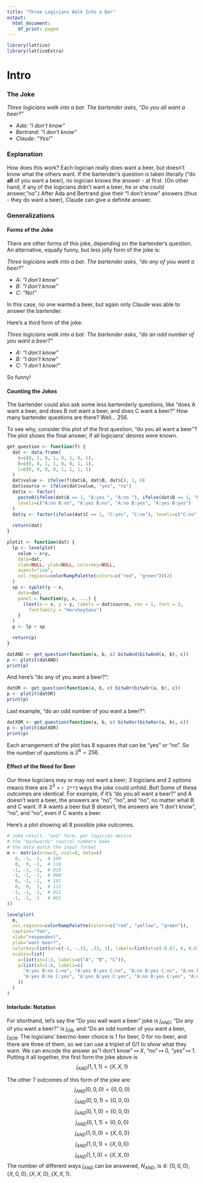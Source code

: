 ```yaml
---
title: "Three Logicians Walk Into a Bar"
output:
  html_document:
    df_print: paged
---
```


```r
library(lattice)
library(latticeExtra)
```
# Intro

### The Joke

*Three logicians walk into a bar. The bartender asks, "Do you all want a beer?"*

-   *Ada: "I don't know"*
-   *Bertrand: "I don't know"*
-   *Claude: "Yes!"*

### Explanation

How does this work? Each logician really does want a beer, but doesn't know what the others want. If the bartender's question is taken literally ("do **all** of you want a beer), no logician knows the answer - at first. (On other hand, if any of the logicians didn't want a beer, he or she could answer,"no".) After Ada and Bertrand give their "I don't know" answers (thus - they do want a beer), Claude can give a definite answer.

### Generalizations

#### Forms of the Joke

There are other forms of this joke, depending on the bartender's question. An alternative, equally funny, but less jolly form of the joke is:

*Three logicians walk into a bar. The bartender asks, "do any of you want a beer?"*

-   *A: "I don't know"*
-   *B: "I don't know"*
-   *C: "No!"*

In this case, no one wanted a beer, but again only Claude was able to answer the bartender.

Here's a third form of the joke:

*Three logicians walk into a bar. The bartender asks, "do an odd number of you want a beer?"*

-   *A: "I don't know"*
-   *B: "I don't know"*
-   *C: "I don't know!"*

So funny!

#### Counting the Jokes
The bartender could also ask some less bartenderly questions, like "does A want a beer, and does B not want a beer, and does C want a beer?" How many bartender questions are there? Well... 256.

To see why, consider this plot of the first question, "do you all want a beer"? The plot shows the final answer, if all logicians' desires were known.
```r
get_question <- function(f) {
  dat <- data.frame(
    A=c(0, 1, 0, 1, 0, 1, 0, 1),
    B=c(0, 0, 1, 1, 0, 0, 1, 1),
    C=c(0, 0, 0, 0, 1, 1, 1, 1)
  )  
  dat$value <- ifelse(f(dat$A, dat$B, dat$C), 1, 0)
  dat$source <- ifelse(dat$value, "yes", "no")
  dat$x <- factor(
    paste0(ifelse(dat$A == 1, "A:yes ", "A:no "), ifelse(dat$B == 1, "B:yes", "B:no")),
    levels=c("A:no B:no", "A:yes B:no", "A:no B:yes", "A:yes B:yes")
  )
  dat$y <- factor(ifelse(dat$C == 1, "C:yes", "C:no"), levels=c("C:no", "C:yes"))
  
  return(dat)
}

plotit <- function(dat) {
  lp <- levelplot(
    value ~ x+y,
    data=dat,
    xlab=NULL, ylab=NULL, colorkey=NULL,
    aspect="iso",
    col.regions=colorRampPalette(colors=c("red", "green"))(2)
  )
  xp <- xyplot(y ~ x,
    data=dat,
    panel = function(y, x, ...) {
      ltext(x = x, y = y, labels = dat$source, cex = 1, font = 2,
        fontfamily = "HersheySans")
    }
  )
  p <- lp + xp

  return(p)
}
```

```r
datAND <- get_question(function(a, b, c) bitwAnd(bitwAnd(a, b), c))
p <- plotit(datAND)
print(p)
```

And here's "do any of you want a beer?":
```r
datOR <- get_question(function(a, b, c) bitwOr(bitwOr(a, b), c))
p <- plotit(datOR)
print(p)
```

Last example, "do an odd number of you want a beer?":
```r
datXOR <- get_question(function(a, b, c) bitwXor(bitwXor(a, b), c))
p <- plotit(datXOR)
print(p)
```

Each arrangement of the plot has 8 squares that can be "yes" or "no". So the number of questions is  $2^{8} = 256$.

#### Effect of the Need for Beer

Our three logicians may or may not want a beer; 3 logicians and 2 options means there are ${2}^{3}$ = `r 2**3` ways the joke could unfold. But! Some of these outcomes are identical. For example, if it's "do you all want a beer?" and A doesn't want a beer, the answers are "no", "no", and "no", no matter what B and C want. If A wants a beer but B doesn't, the answers are "I don't know", "no", and "no", even if C wants a beer.

Here's a plot showing all 8 possible joke outcomes.
```r
# joke result, "and" form, per logician desire
# the "backwards" row/col numbers make
# the data match the input format
m <- matrix(nrow=3, ncol=8, data=c(
   0, -1, -1,  # 100
   0,  0, -1,  # 110
  -1, -1, -1,  # 010
  -1, -1, -1,  # 000
   0, -1, -1,  # 101
   0,  0,  1,  # 111
  -1, -1, -1,  # 011
  -1, -1, -1   # 001
))

levelplot(
  m,
  col.regions=colorRampPalette(colors=c("red", "yellow", "green")),
  caption="foo",
  xlab="respondent",
  ylab="want beer?",
  colorkey=list(at=c(-1, -.33, .33, 1), labels=list(at=c(-0.67, 0, 0.67), labels=c("No", "I don't know", "Yes!"))),
  scales=list(
    x=list(at=1:3, labels=c("A", "B", "C")),
    y=list(at=1:8, labels=c(
      "A:yes B:no C:no", "A:yes B:yes C:no", "A:no B:yes C:no", "A:no B:no C:no",
      "A:yes B:no C:yes", "A:yes B:yes C:yes", "A:no B:yes C:yes", "A:no B:no C:yes"
    ))
  )
)
```

#### Interlude: Notation

For shorthand, let's say the "Do you wall want a beer" joke is $j_{AND}$; "Do any of you want a beer?" is $j_{OR}$, and "Do an odd number of you want a beer, $j_{XOR}$. The logicians' beer/no-beer choice is 1 for beer, 0 for no-beer, and there are three of them, so we can use a triplet of 0/1 to show what they want. We can encode the answer as"I don't know" $\mapsto$ $X$, "no" $\mapsto$ $0$, "yes" $\mapsto$ $1$. Putting it all together, the first form the joke above is $$j_{AND}(1, 1, 1) =  \{X, X, 1\}$$

The other 7 outcomes of this form of the joke are: $$j_{AND}(0, 0, 0) =  \{0, 0, 0\}$$ $$j_{AND}(0, 0, 1) =  \{0, 0, 0\}$$ $$j_{AND}(0, 1, 0) =  \{0, 0, 0\}$$ $$j_{AND}(0, 1, 1) =  \{0, 0, 0\}$$ $$j_{AND}(1, 0, 0) =  \{X, 0, 0\}$$ $$j_{AND}(1, 0, 1) =  \{X, 0, 0\}$$ $$j_{AND}(1, 1, 0) =  \{X, X, 0\}$$ The number of different ways $j_{AND}$ can be answered, $N_{AND}$, is 4: $\{0, 0, 0\}, \{X, 0, 0\}, \{X, X, 0\}, \{X, X, 1\}$.
